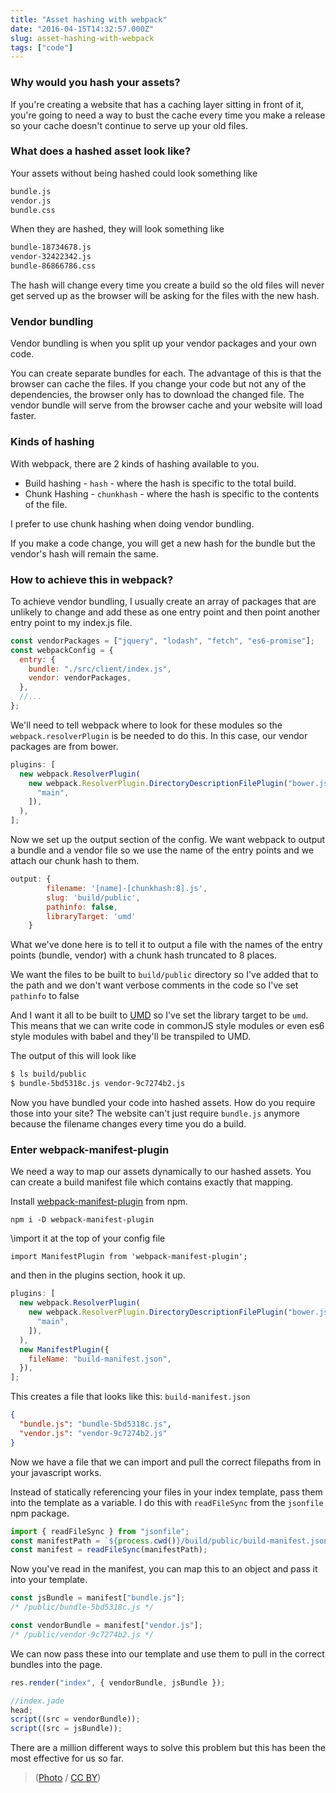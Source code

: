 ```yaml
---
title: "Asset hashing with webpack"
date: "2016-04-15T14:32:57.000Z"
slug: asset-hashing-with-webpack
tags: ["code"]
---
```


### Why would you hash your assets?

If you're creating a website that has a caching layer sitting in front of it, you're going to need a way to bust the cache every time you make a release so your cache doesn't continue to serve up your old files.

### What does a hashed asset look like?

Your assets without being hashed could look something like

```bash
bundle.js
vendor.js
bundle.css
```

When they are hashed, they will look something like

```bash
bundle-18734678.js
vendor-32422342.js
bundle-86866786.css
```

The hash will change every time you create a build so the old files will never get served up as the browser will be asking for the files with the new hash.

### Vendor bundling

Vendor bundling is when you split up your vendor packages and your own code.

You can create separate bundles for each. The advantage of this is that the browser can cache the files. If you change your code but not any of the dependencies, the browser only has to download the changed file. The vendor bundle will serve from the browser cache and your website will load faster.

### Kinds of hashing

With webpack, there are 2 kinds of hashing available to you.

- Build hashing - `hash` - where the hash is specific to the total build.
- Chunk Hashing - `chunkhash` - where the hash is specific to the contents of the file.

I prefer to use chunk hashing when doing vendor bundling.

If you make a code change, you will get a new hash for the bundle but the vendor's hash will remain the same.

### How to achieve this in webpack?

To achieve vendor bundling, I usually create an array of packages that are unlikely to change and add these as one entry point and then point another entry point to my index.js file.

```js
const vendorPackages = ["jquery", "lodash", "fetch", "es6-promise"];
const webpackConfig = {
  entry: {
    bundle: "./src/client/index.js",
    vendor: vendorPackages,
  },
  //...
};
```

We'll need to tell webpack where to look for these modules so the `webpack.resolverPlugin` is be needed to do this. In this case, our vendor packages are from bower.

```js
plugins: [
  new webpack.ResolverPlugin(
    new webpack.ResolverPlugin.DirectoryDescriptionFilePlugin("bower.json", [
      "main",
    ]),
  ),
];
```

Now we set up the output section of the config. We want webpack to output a bundle and a vendor file so we use the name of the entry points and we attach our chunk hash to them.

```js
output: {
        filename: '[name]-[chunkhash:8].js',
        slug: 'build/public',
        pathinfo: false,
        libraryTarget: 'umd'
    }
```

What we've done here is to tell it to output a file with the names of the entry points (bundle, vendor) with a chunk hash truncated to 8 places.

We want the files to be built to `build/public` directory so I've added that to the path and we don't want verbose comments in the code so I've set `pathinfo` to false

And I want it all to be built to [UMD](https://github.com/umdjs/umd) so I've set the library target to be `umd`. This means that we can write code in commonJS style modules or even es6 style modules with babel and they'll be transpiled to UMD.

The output of this will look like

```bash
$ ls build/public
$ bundle-5bd5318c.js vendor-9c7274b2.js
```

Now you have bundled your code into hashed assets. How do you require those into your site? The website can't just require `bundle.js` anymore because the filename changes every time you do a build.

### Enter webpack-manifest-plugin

We need a way to map our assets dynamically to our hashed assets. You can create a build manifest file which contains exactly that mapping.

Install [webpack-manifest-plugin](https://www.npmjs.com/package/webpack-plugin-manifest) from npm.

`npm i -D webpack-manifest-plugin`

\import it at the top of your config file

`import ManifestPlugin from 'webpack-manifest-plugin';`

and then in the plugins section, hook it up.

```js
plugins: [
  new webpack.ResolverPlugin(
    new webpack.ResolverPlugin.DirectoryDescriptionFilePlugin("bower.json", [
      "main",
    ]),
  ),
  new ManifestPlugin({
    fileName: "build-manifest.json",
  }),
];
```

This creates a file that looks like this:
`build-manifest.json`

```json
{
  "bundle.js": "bundle-5bd5318c.js",
  "vendor.js": "vendor-9c7274b2.js"
}
```

Now we have a file that we can import and pull the correct filepaths from in your javascript works.

Instead of statically referencing your files in your index template, pass them into the template as a variable. I do this with `readFileSync` from the `jsonfile` npm package.

```js
import { readFileSync } from "jsonfile";
const manifestPath = `${process.cwd()}/build/public/build-manifest.json`;
const manifest = readFileSync(manifestPath);
```

Now you've read in the manifest, you can map this to an object and pass it into your template.

```js
const jsBundle = manifest["bundle.js"];
/* /public/bundle-5bd5318c.js */

const vendorBundle = manifest["vendor.js"];
/* /public/vendor-9c7274b2.js */
```

We can now pass these into our template and use them to pull in the correct bundles into the page.

```js
res.render("index", { vendorBundle, jsBundle });
```

```js
//index.jade
head;
script((src = vendorBundle));
script((src = jsBundle));
```

There are a million different ways to solve this problem but this has been the most effective for us so far.

> ([Photo](https://www.flickr.com/photos/mikecogh/5941302441/in/photolist-a41JdZ-7nyaHz-5y2dNd-4z9NVY-dPHefe-eQRfa7-ejxjR6-5rZAFL-CYAcGz-rpPRWC-7Rj978-4z9LEf-a66QPh-4JGcPu-8rEnBR-dknLmo-4ta9eD-nkcBk3-qKvfUP-9QAqEd-8QM2bE-dkUhSg-2CDkoD-686QAz-6nGrS-9QxETZ-6EqCBj-4dv9K-wNn8E-q69aLi-61ybyS-a641ax-qae7-4duyB-eQDSGX-4dtNz-6nH2y-9RNH65-6EqCF3-qJZUsH-a2w22o-4dnh5-8g7yBo-4hNPwo-eQDSnX-7Xv9dk-a2tdfV-bo2vaA-DZSpEr-68b1XW) / [CC BY](https://creativecommons.org/licenses/by/2.0/))
